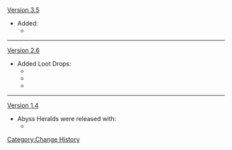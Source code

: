 [[Version 3.5]]
* Added:
** {{Enemy|Abyss Herald: Frost Fall}}
----
[[Version 2.6]]
* Added Loot Drops:
** {{Item|Gloomy Statuette|30}}
** {{Item|Dark Statuette|30}}
** {{Item|Deathly Statuette|30}}
----
[[Version 1.4]]
* Abyss Heralds were released with:
** {{Enemy|Abyss Herald: Wicked Torrents}}
<noinclude>[[Category:Change History]]</noinclude>